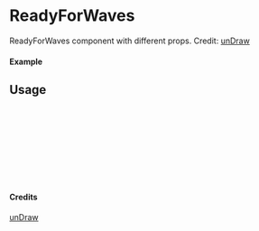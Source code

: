 
<Meta of={ReadyForWaves} title="unDraw/ReadyForWaves" />

# ReadyForWaves

ReadyForWaves component with different props.
Credit: [unDraw](https://undraw.co/illustrations)

#### Example

<Canvas of={ReadyForWaves.Primary} />

## Usage

```ts
import { ReadyForWaves } from "yadl-ui";

const Example = () => {
  return (
      <ReadyForWaves />
  );
};

export default Example;
```

#### Credits
[unDraw](https://undraw.co/illustrations)
